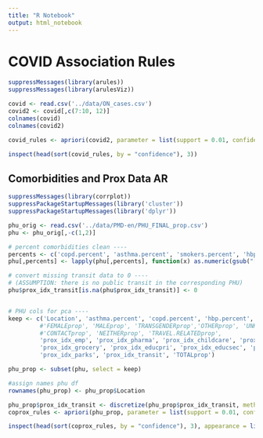 ```yaml
---
title: "R Notebook"
output: html_notebook
---
```


# COVID Association Rules

```r
suppressMessages(library(arules))
suppressMessages(library(arulesViz))

covid <- read.csv('../data/ON_cases.csv')
covid2 <- covid[,c(7:10, 12)]
colnames(covid)
colnames(covid2)
```


```r
covid_rules <- apriori(covid2, parameter = list(support = 0.01, confidence = 0.5))
```

```r
inspect(head(sort(covid_rules, by = "confidence"), 3))
```

## Comorbidities and Prox Data AR


```r
suppressMessages(library(corrplot))
suppressPackageStartupMessages(library('cluster'))
suppressPackageStartupMessages(library('dplyr'))
```

```r
phu_orig <- read.csv('../data/PMD-en/PHU_FINAL_prop.csv')
phu <- phu_orig[,-c(1,2)]

# percent comorbidities clean ----
percents <- c('copd.percent', 'asthma.percent', 'smokers.percent', 'hbp.percent')
phu[,percents] <- lapply(phu[,percents], function(x) as.numeric(gsub("[\\%,]", "", x))/100)

# convert missing transit data to 0 ----
# (ASSUMPTION: there is no public transit in the corresponding PHU)
phu$prox_idx_transit[is.na(phu$prox_idx_transit)] <- 0


# PHU cols for pca ----
keep <- c('Location', 'asthma.percent', 'copd.percent', 'hbp.percent', 'smokers.percent', 
         #'FEMALEprop', 'MALEprop', 'TRANSGENDERprop','OTHERprop', 'UNKNOWNprop',
         #'CONTACTprop', 'NEITHERprop', 'TRAVEL.RELATEDprop',
         'prox_idx_emp', 'prox_idx_pharma', 'prox_idx_childcare', 'prox_idx_health',
         'prox_idx_grocery', 'prox_idx_educpri', 'prox_idx_educsec', 'prox_idx_lib',
         'prox_idx_parks', 'prox_idx_transit', 'TOTALprop')

phu_prop <- subset(phu, select = keep)

#assign names phu df
rownames(phu_prop) <- phu_prop$Location

```

```r
phu_prop$prox_idx_transit <- discretize(phu_prop$prox_idx_transit, method = 'cluster')
coprox_rules <- apriori(phu_prop, parameter = list(support = 0.01, confidence = 0.5))
```

```r
inspect(head(sort(coprox_rules, by = "confidence"), 3), appearance = list (rhs="TOTALprop"))


```
